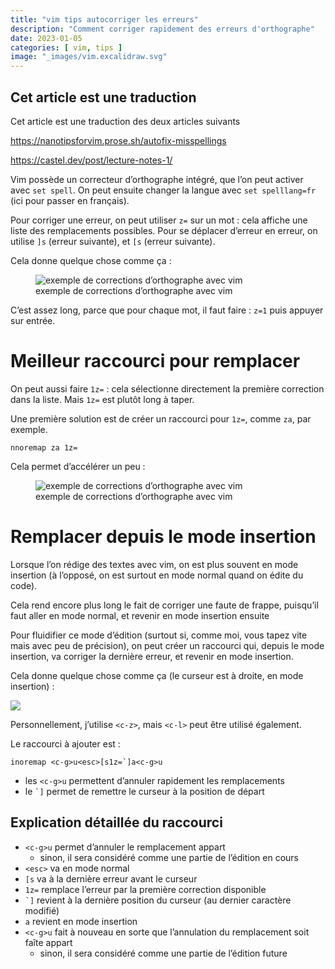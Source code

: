 ```yaml
---
title: "vim tips autocorriger les erreurs"
description: "Comment corriger rapidement des erreurs d'orthographe"
date: 2023-01-05
categories: [ vim, tips ]
image: "_images/vim.excalidraw.svg"
---
```



::: {.callout-important}
## Cet article est une traduction

Cet article est une traduction des deux articles suivants

[https://nanotipsforvim.prose.sh/autofix-misspellings](https://nanotipsforvim.prose.sh/autofix-misspellings)

[https://castel.dev/post/lecture-notes-1/](https://castel.dev/post/lecture-notes-1/)
:::

Vim possède un correcteur d'orthographe intégré, que l'on peut activer avec `set spell`. On peut ensuite changer la langue avec `set spelllang=fr` (ici pour passer en français).

Pour corriger une erreur, on peut utiliser `z=` sur un mot : cela affiche une liste des remplacements possibles.
Pour se déplacer d'erreur en erreur, on utilise `]s` (erreur suivante), et `[s` (erreur suivante).

Cela donne quelque chose comme ça :


![exemple de corrections d'orthographe avec vim](_images/vim_spell_correction.gif)

C'est assez long, parce que pour chaque mot, il faut faire : `z=1` puis appuyer sur entrée.

# Meilleur raccourci pour remplacer

On peut aussi faire `1z=` : cela sélectionne directement la première correction dans la liste. Mais `1z=` est plutôt long à taper.

Une première solution est de créer un raccourci pour `1z=`, comme `za`, par exemple.

```vim
nnoremap za 1z=
```

Cela permet d'accélérer un peu :

![exemple de corrections d'orthographe avec vim](_images/vim_spell_correction_2.gif)


# Remplacer depuis le mode insertion

Lorsque l'on rédige des textes avec vim, on est plus souvent en mode insertion (à l'opposé, on est surtout en mode normal quand on édite du code).

Cela rend encore plus long le fait de corriger une faute de frappe, puisqu'il faut aller en mode normal, et revenir en mode insertion ensuite

Pour fluidifier ce mode d'édition (surtout si, comme moi, vous tapez vite mais avec peu de précision), on peut créer un raccourci qui, depuis le mode insertion, va corriger la dernière erreur, et revenir en mode insertion.

Cela donne quelque chose comme ça (le curseur est à droite, en mode insertion) :

![](_images/vim_insert_spell_correct.gif)

Personnellement, j'utilise `<c-z>`, mais `<c-l>` peut être utilisé également.

Le raccourci à ajouter est :

```vim
inoremap <c-g>u<esc>[s1z=`]a<c-g>u
```
 - les `<c-g>u` permettent d'annuler rapidement les remplacements
 - le <code>`]</code> permet de remettre le curseur à la position de départ

::: {.callout-note collapse=true}
## Explication détaillée du raccourci

 - `<c-g>u` permet d'annuler le remplacement appart
     - sinon, il sera considéré comme une partie de l'édition en cours
 - `<esc>` va en mode normal
 - `[s` va à la dernière erreur avant le curseur
 - `1z=` remplace l'erreur par la première correction disponible
 - <code>`]</code> revient à la dernière position du curseur (au dernier caractère modifié)
 - `a` revient en mode insertion
 - `<c-g>u` fait à nouveau en sorte que l'annulation du remplacement soit faîte appart
     - sinon, il sera considéré comme une partie de l'édition future
:::



